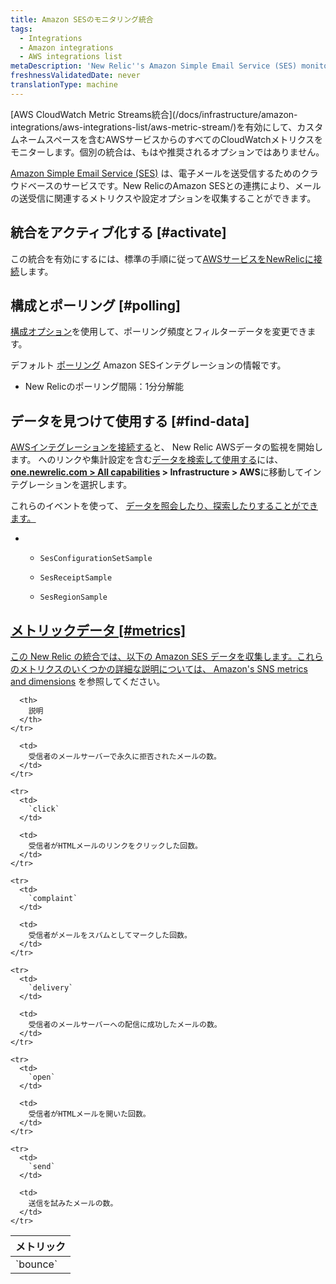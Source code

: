 ```yaml
---
title: Amazon SESのモニタリング統合
tags:
  - Integrations
  - Amazon integrations
  - AWS integrations list
metaDescription: 'New Relic''s Amazon Simple Email Service (SES) monitoring integration: what data it reports, and how to enable it.'
freshnessValidatedDate: never
translationType: machine
---
```


<Callout variant="important">
  [AWS CloudWatch Metric Streams統合](/docs/infrastructure/amazon-integrations/aws-integrations-list/aws-metric-stream/)を有効にして、カスタムネームスペースを含むAWSサービスからのすべてのCloudWatchメトリクスをモニターします。個別の統合は、もはや推奨されるオプションではありません。
</Callout>

[Amazon Simple Email Service (SES)](https://aws.amazon.com/ses/) は、電子メールを送受信するためのクラウドベースのサービスです。New RelicのAmazon SESとの連携により、メールの送受信に関連するメトリクスや設定オプションを収集することができます。

## 統合をアクティブ化する [#activate]

この統合を有効にするには、標準の手順に従って[AWSサービスをNewRelicに接続](/docs/infrastructure/infrastructure-integrations/getting-started/connect-aws-integrations-infrastructure)します。

## 構成とポーリング [#polling]

[構成オプション](/docs/integrations/new-relic-integrations/getting-started/configure-polling-frequency-data-collection-cloud-integrations)を使用して、ポーリング頻度とフィルターデータを変更できます。

デフォルト [ポーリング](/docs/infrastructure/amazon-integrations/aws-integrations-list/aws-polling-intervals-infrastructure-integrations) Amazon SESインテグレーションの情報です。

* New Relicのポーリング間隔：1分分解能

## データを見つけて使用する [#find-data]

[AWSインテグレーションを接続する](/docs/infrastructure/infrastructure-integrations/getting-started/connect-aws-integrations-infrastructure)と、 New Relic AWSデータの監視を開始します。 <InlinePopover type="dashboards"/>へのリンクや集計設定を含む[データを検索して使用する](/docs/infrastructure/integrations/find-use-infrastructure-integration-data)には、 <DNT>**[one.newrelic.com > All capabilities](https://one.newrelic.com/all-capabilities) > Infrastructure > AWS**</DNT>に移動してインテグレーションを選択します。

これらのイベントを使って、 [データを照会したり、探索したりすることができます。](/docs/using-new-relic/data/understand-data/query-new-relic-data)

* * `SesConfigurationSetSample`

  * `SesReceiptSample`

  * `SesRegionSample`

## [メトリックデータ \[#metrics\]](/docs/using-new-relic/data/understand-data/query-new-relic-data)

[この New Relic の統合では、以下の Amazon SES データを収集します。これらのメトリクスのいくつかの詳細な説明については、 ](/docs/using-new-relic/data/understand-data/query-new-relic-data)[Amazon's SNS metrics and dimensions](http://docs.aws.amazon.com/AmazonCloudWatch/latest/monitoring/sns-metricscollected.html) を参照してください。

<table>
  <thead>
    <tr>
      <th style={{ width: "200px" }}>
        メトリック
      </th>

      <th>
        説明
      </th>
    </tr>
  </thead>

  <tbody>
    <tr>
      <td>
        `bounce`
      </td>

      <td>
        受信者のメールサーバーで永久に拒否されたメールの数。
      </td>
    </tr>

    <tr>
      <td>
        `click`
      </td>

      <td>
        受信者がHTMLメールのリンクをクリックした回数。
      </td>
    </tr>

    <tr>
      <td>
        `complaint`
      </td>

      <td>
        受信者がメールをスパムとしてマークした回数。
      </td>
    </tr>

    <tr>
      <td>
        `delivery`
      </td>

      <td>
        受信者のメールサーバーへの配信に成功したメールの数。
      </td>
    </tr>

    <tr>
      <td>
        `open`
      </td>

      <td>
        受信者がHTMLメールを開いた回数。
      </td>
    </tr>

    <tr>
      <td>
        `send`
      </td>

      <td>
        送信を試みたメールの数。
      </td>
    </tr>
  </tbody>
</table>
